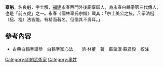{{Orphan|time=2014-04-05T04:53:04+00:00}}

'''辜魁'''，名良魁，字士解，[[福建|福建]]永春西門外後廟辜厝人，為永春白鶴拳第三代傳人，也是「前五虎」之一。永春《儒林辜氏宗譜》載其：「宗士美公之技，凡拳法梃（槌、棍）法皆能，有精而著名，但惜其不壽耳。」

==參考內容==
*古典白鶴拳譜參　白鶴拳家心法　　清·林董　著　蘇瀛漢·蘇君毅　校注

{{明朝人物小作品}}
[[Category:明朝武術家|Category:明朝武術家]]
[[Category:辜姓|Category:辜姓]]
